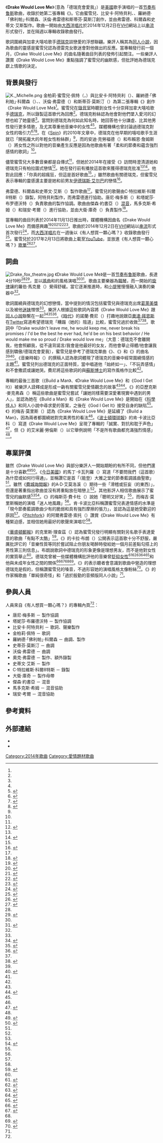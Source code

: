 {{noteTA
|G1=Show
|G2=Music
|G3=地名
|1=zh-cn:公告牌; zh-hk:告示牌; zh-tw:告示牌;
|2=zh-hans:德雷克;zh-tw:德瑞克;zh-hk:德雷克;
}}
{{Infobox song
| name     = Drake Would Love Me
| cover    =
| alt      =
| type     =
| artist   = {{tsl|en|K. Michelle|K·蜜雪兒}}
| album    = 《{{tsl|en|Anybody Wanna Buy a Heart?|Anybody Wanna Buy a Heart?|有人想買一顆心嗎？}}》
| released = {{start date|2014|12|2}}
| format   =
| recorded =
| studio   =
| venue    =
| genre    = [[当代节奏布鲁斯|节奏布鲁斯]]
| length   = {{duration|m=4|s=19}}
| label    = {{flatlist|
*[[大西洋唱片|大西洋]]
}}
| writer   = {{flatlist|
*金柏莉·蜜雪兒·佩特
*比安卡·阿特貝利
*{{tsl|en|Oak Felder|奧克·弗雷德}}
*羅納德·「佛利帕」·科爾森
*斯蒂芬·莫斯汀
*沃倫·弗雷德
}}
| producer = {{flatlist|
*奧克·弗雷德
*羅納德·「佛利帕」·科爾森
*史蒂文·艾斯
}}
}}

《'''Drake Would Love Me'''》（意為「德瑞克會愛我」）是[[美国国旗|美國]]歌手{{tsl|en|K. Michelle|K·蜜雪兒}}演唱的一首[[当代节奏布鲁斯|节奏布鲁斯]]歌曲，收錄於她第二張專輯《{{tsl|en|Anybody Wanna Buy a Heart?|Anybody Wanna Buy a Heart?|有人想買一顆心嗎？}}》。它由蜜雪兒、比安卡·阿特貝利、{{tsl|en|Oak Felder|奧克·弗雷德}}、羅納德·「佛利帕」·科爾森、沃倫·弗雷德和斯蒂芬·莫斯汀創作，並由弗雷德、科爾森和史蒂文·艾斯製作。歌曲一開始由[[大西洋唱片|大西洋唱片]]於2014年12月2日在[[VH1|VH1]]網站上以[[串流媒體|串流]]形式發行，並在隔週以專輯收錄歌曲發行。

歌詞圍繞與加拿大嘻哈歌手[[德瑞克_(歌手)|德瑞克]]談戀愛的浮想聯翩。樂評人稱其為[[同人小說|同人小說]]，因為歌曲的靈感是蜜雪兒認為德雷克女歌迷會對他做出的反應。當專輯發行前一個月，《Drake Would Love Me》的曲名隨著曲目列表的發佈引起關注。一些樂評人讚賞《Drake Would Love Me》重點強調了蜜雪兒的幽默感，但批評她為德瑞克獻上情歌的決定。

== 背景與發行 ==
[[File:K._Michelle.png|thumb]]
金柏莉·蜜雪兒·佩特（{{lang|en|Kimberly Michelle Pate}}，{{tsl|en|K. Michelle|K·蜜雪兒}}）與比安卡·阿特貝利（{{lang|en|Bianca Atterberry}}）、羅納德·「佛利帕」·科爾森（{{lang|en|Ronald "Flippa" Colson}}）、{{tsl|en|Oak Felder|奧克·弗雷德}}、沃倫·弗雷德（{{lang|en|Warren Felder}}）和斯蒂芬·莫斯汀（{{lang|en|Stephen Mostyn}}）為第二張專輯《{{tsl|en|Anybody Wanna Buy a Heart?|Anybody Wanna Buy a Heart?|有人想買一顆心嗎？}}》創作《Drake Would Love Me》<ref name="Sources132" />。蜜雪兒在[[錄音室|錄音室]]時聽到女性十分崇拜加拿大嘻哈歌手[[德瑞克_(歌手)|德瑞克]]，所以錄製這首歌代為回應<ref name=":2" />。德瑞克粉絲認為他會對他們墜入愛河的幻想也給了她靈感<ref name="Source2" />。當問到德瑞克為何如此知名時，她回答他十分謙虛、比其他男性發行更多情歌，及尤其尊重他音樂中的女性<ref name=":2" /><ref name="Source112">{{Cite web |url=https://www.metro.us/entertainment/k-michelle-heartbreak-and-hip-hop/zsJnlg---1o8JgNn3ILuN6 |title=K. Michelle: Heartbreak and hip hop |last=Laurence |first=Emily |date=2014-12-08 |website=Metro New York |dead-url=no |archive-url=https://web.archive.org/web/20161020100730/http://www.metro.us/entertainment/k-michelle-heartbreak-and-hip-hop/zsJnlg---1o8JgNn3ILuN6/ |archive-date=2016-10-20 |accessdate=2020-08-23 }}</ref>。媒體機構也曾討論過德瑞克對女性的吸引力<ref name=":0">{{Cite web |url=https://www.spin.com/2010/06/rapper-year-drake/ |title=Rapper of the Year: Drake |last=Fennessey |first=Sean |date=2010-06-15 |website=[[Spin_(雜誌)|Spin]] |dead-url=no |archive-url=https://web.archive.org/web/20200127221123/https://www.spin.com/2010/06/rapper-year-drake/ |archive-date=2020-01-27 |accessdate=2020-08-23 }}</ref><ref name=":1">{{Cite web |url=https://www.much.com/she-said-she-said-drakes-lyrics-misogynistic/ |title=She Said, She Said: Are Drake’s Lyrics Misogynistic? |last=Crawford |first=Andi |last2=James |first2=Brianne |date=2016-07-20 |website=Much |dead-url=no |archive-url=https://web.archive.org/web/20191130030222/https://www.much.com/she-said-she-said-drakes-lyrics-misogynistic/ |archive-date=2019-11-30 |accessdate=2020-08-23 }}</ref><ref>{{Cite web |url=https://www.cnn.com/2018/07/15/opinions/drake-vs-beatles-rap-vs-rock-cliche-opinion-stoever/index.html |title=Drake vs. the Beatles? Time to retire rap vs. rock cliché |last=Stoever |first=Jennifer Lynn |date=2018-07-15 |website=[[有线电视新闻网|CNN]] |dead-url=no |archive-url=https://web.archive.org/web/20180929050515/https://www.cnn.com/2018/07/15/opinions/drake-vs-beatles-rap-vs-rock-cliche-opinion-stoever/index.html |archive-date=2018-09-29 |accessdate=2020-08-23 }}</ref>。在《[[Spin_(雜誌)|Spin]]》的2010年文章中，德瑞克在他早期的嘻哈歌手生涯就已「開拓龐大的年輕女性粉絲群」<ref name=":0" />，而{{tsl|en|Much (TV channel)|音樂多多頻道}}的安迪·克勞福德（{{lang|en|Andi Crawford}}）和布賴恩·詹姆斯（{{lang|en|Brianne James}}）將女性之所以對他的音樂產生反應是因為他歌曲有著「柔和的節奏和蘊含強烈感情的歌詞」<ref name=":1" />。

儘管蜜雪兒大多數音樂都是自傳式<ref name="Source3" />，但她於2014年在接受《{{tsl|en|The Breakfast Club (radio show)|早餐俱樂部 (廣播節目)|早餐俱樂部}}》訪問時澄清道她和德瑞克只有柏拉圖式戀情<ref name="Source62">{{Cite web |url=http://www.rap-up.com/2014/12/09/k-michelle-praises-drake-disses-lil-kim-on-the-breakfast-club/ |title=K. Michelle Praises Drake, Disses Lil' Kim on 'The Breakfast Club' |date=2014-12-09 |website=Rap-Up |dead-url=no |archive-url=https://web.archive.org/web/20180522030809/http://www.rap-up.com/2014/12/09/k-michelle-praises-drake-disses-lil-kim-on-the-breakfast-club/ |archive-date=2018-05-22 |accessdate=2020-08-23 }}</ref>。她在發行前有播放這首歌來獲得德瑞克批准<ref name="Source62" /><ref name="Source82">{{Cite web |url=http://www.idolator.com/7568599/k-michelle-drake-would-love-me-awbah-album |title=K. Michelle Has A Song About Drake on Her New LP ‘Anybody Wanna Buy A Heart?’ |last=Wass |first=Mike |date=2014-10-30 |website=Idolator |dead-url=no |archive-url=https://web.archive.org/web/20170519070702/http://www.idolator.com/7568599/k-michelle-drake-would-love-me-awbah-album |archive-date=2017-05-19 |accessdate=2020-08-23 }}</ref>。他對此回應：「你真的超瘋狂，但這是首好歌曲<ref name="Source62" />。」雖然歌曲有關德瑞克，但蜜雪兒表示專輯的靈感還主要是她和前男友[[伊德瑞斯·艾尔巴|伊德瑞斯·艾尔巴]]的戀情<ref>{{Cite web |url=https://www.washingtonpost.com/entertainment/music/k-michelle-cant-escape-the-drama-but-at-least-she-still-makes-good-music/2014/12/11/491a3f88-8159-11e4-8882-03cf08410beb_story.html |title=K. Michelle can’t escape the drama, but at least she still makes good music |last=Godfrey |first=Sarah |date=2014-12-11 |website=[[華盛頓郵報|The Washington Post]] |dead-url=no |archive-url=https://web.archive.org/web/20180110151959/https://www.washingtonpost.com/entertainment/music/k-michelle-cant-escape-the-drama-but-at-least-she-still-makes-good-music/2014/12/11/491a3f88-8159-11e4-8882-03cf08410beb_story.html?utm_term=.2eb9aab2f3c1 |archive-date=2018-01-10 |accessdate=2020-08-23 }}</ref>。

弗雷德、科爾森和史蒂文·艾斯（{{lang|en|Steve Ace}}）製作歌曲<ref name="Source02" />。蜜雪兒的歌聲由C·特拉維斯·科爾8特斯（{{lang|en|C Travis Kr8ts}}）錄製，阿特貝利製作，而弗雷德進行協助。唐尼·梅多斯（{{lang|en|Donnie Meadows}}）和塔妮莎·布罗德沃特（{{lang|en|Tanisha Broadwater}}）負責歌曲的製作協調。歌曲由傑森·約書亞（{{lang|en|Jaycen Joshua}}）[[混音|混音]]，馬多克斯·希姆（{{lang|en|Maddox Chhim}}）和瑞安·考爾（{{lang|en|Ryan Kaul}}）進行協助，並由大衛·庫奇（{{lang|en|David Kutch}}）負責製作{{tsl|en|Audio mastering|母帶}}<ref name="Source02">{{Cite AV media notes |title=Anybody Wanna Buy a Heart? |date=2014-12-09 |others=K. Michelle |type=Inlay cover |publisher=[[大西洋唱片|Atlantic]]}}</ref>。

當專輯的曲目列表於2014年11月13日推出時，媒體機構因曲名《Drake Would Love Me》而備感興趣<ref>{{Cite web |url=http://theboombox.com/k-michelle-drake-song-new-album/ |title=K. Michelle Created A Song About Drake on New Album |last=Fitzgerald |first=Trent |date=2014-10-31 |website=The Boombox |dead-url=no |archive-url=https://web.archive.org/web/20150923083521/http://theboombox.com/k-michelle-drake-song-new-album/ |archive-date=2015-09-23 |accessdate=2020-08-23 }}</ref><ref>{{cite web|url=https://allhiphop.com/2014/10/31/k-michelle-has-a-song-called-drake-would-love-me-on-her-new-album/|title=K. Michelle Has A Song Called "Drake Would Love Me" On Her New Album|last=Hudson|first=Tanay|date=2014-10-31|work=AllHipHop|dead-url=no|archiveurl=https://web.archive.org/web/20170222095418/http://allhiphop.com/2014/10/31/k-michelle-has-a-song-called-drake-would-love-me-on-her-new-album/|archivedate=2017-02-22|accessdate=2020-08-23}}</ref><ref>{{cite web|url=http://www.xxlmag.com/news/2014/10/k-michelle-will-song-called-drake-love-upcoming-album/|title=K. Michelle Will Have A Song About Drake on her Upcoming Album|last=Jules|first=Marvin|date=2014-10-31|work=XXL|dead-url=no|archiveurl=https://web.archive.org/web/20171107000925/http://www.xxlmag.com/news/2014/10/k-michelle-will-song-called-drake-love-upcoming-album/|archivedate=2017-11-07|accessdate=2020-08-23}}</ref><ref>{{cite web|url=http://www.xxlmag.com/news/2014/12/j-cole-2014-forest-hills-drive-largest-first-week-sales-hip-hop-album-2014/|title=J. Cole's ‘2014 Forest Hills Drive’ Has Largest First Week Sales for a Hip-Hop Album in 2014|last=Jules|first=Marvin|date=2014-12-17|work=XXL|dead-url=no|archiveurl=https://web.archive.org/web/20171119044507/http://www.xxlmag.com/news/2014/12/j-cole-2014-forest-hills-drive-largest-first-week-sales-hip-hop-album-2014|archivedate=2017-11-19|accessdate=2020-08-23}}</ref><ref>{{cite web|url=https://www.rap-up.com/2014/12/02/new-music-k-michelle-drake-would-love-me/|title=New Music: K. Michelle – 'Drake Would Love Me'|date=2014-12-02|work=Rap-Up|dead-url=no|archiveurl=https://web.archive.org/web/20191030190251/https://www.rap-up.com/2014/12/02/new-music-k-michelle-drake-would-love-me/|archivedate=2019-10-30|accessdate=2020-08-23}}</ref>。歌曲於2014年12月2日在[[VH1|VH1]]網站以[[流媒体|串流]]形式首次發行<ref name="Source4">{{Cite web |url=http://www.mtv.com/news/2013804/k-michelle-drake-would-love-me/ |title=This Famous R&B Singer Made an Entire Song Dedicated to Drake's Love |last=Markman |first=Rob |date=2014-12-02 |website=MTV News |dead-url=no |archive-url=https://web.archive.org/web/20160313141952/http://www.mtv.com/news/2013804/k-michelle-drake-would-love-me/ |archive-date=2016-03-13 |accessdate=2020-08-23 }}</ref>，而[[大西洋唱片|大西洋唱片]]在一週後以《有人想買一顆心嗎？》收錄歌曲發行<ref name="Sources132">{{Cite web |url=https://www.allmusic.com/album/anybody-wanna-buy-a-heart-mw0002776004 |title=AllMusic Review by Andy Kellman |last=Kellman |first=Andy |website=[[AllMusic|AllMusic]] |dead-url=no |archive-url=https://web.archive.org/web/20170527182524/http://www.allmusic.com/album/anybody-wanna-buy-a-heart-mw0002776004 |archive-date=2017-05-27 |accessdate=2020-08-23 }}</ref>。蜜雪兒於2017年2月13日將歌曲上載至[[YouTube|YouTube]]，並放進《有人想買一顆心嗎？》[[歌單|歌單]]<ref name="SourcesYoutube12">{{Cite web |url=https://www.youtube.com/watch?v=SRub7CyP5Hc&index=12&list=OLAK5uy_kCyFdEf7RMSVfNjoZBGeBvVk149-EmLCQ&t=0s |title=Drake Would Love Me |date=2017-02-13 |website=[[YouTube|YouTube]] |dead-url=no |archive-url=https://web.archive.org/web/20181226114019/https://www.youtube.com/watch?v=SRub7CyP5Hc&index=12&list=OLAK5uy_kCyFdEf7RMSVfNjoZBGeBvVk149-EmLCQ&t=0s |archive-date=2018-12-26 |accessdate=2020-08-23 }}</ref><ref name="SourcesYoutube22">{{Cite web |url=https://www.youtube.com/playlist?list=OLAK5uy_kCyFdEf7RMSVfNjoZBGeBvVk149-EmLCQ |title=Anybody Wanna Buy A Heart |date=2018-12-12 |website=[[YouTube|YouTube]] |dead-url=no |archive-url=https://web.archive.org/web/20181226114019/https://www.youtube.com/playlist?list=OLAK5uy_kCyFdEf7RMSVfNjoZBGeBvVk149-EmLCQ |archive-date=2018-12-26 |accessdate=2020-08-23 }}</ref>。

== 詞曲 ==
[[File:Drake_fox_theatre.jpg|left]]
《Drake Would Love Me》是一首[[当代节奏布鲁斯|节奏布鲁斯]]歌曲，長達4分19秒<ref name="Sources132" /><ref name="Source1">{{Cite web |url=http://time.com/3613958/k-michelle-drake-would-love-me-anybody-wanna-buy-a-heart/ |title=K. Michelle Wrote a Song About Wanting Drake to Love Her |last=Feeney |first=Nolan |date=2014-12-02 |website=[[時代雜誌|Time]] |dead-url=no |archive-url=https://web.archive.org/web/20180522030809/http://time.com/3613958/k-michelle-drake-would-love-me-anybody-wanna-buy-a-heart/ |archive-date=2018-05-22 |accessdate=2020-08-23 }}</ref>，並以[[謠曲|謠曲]]和{{tsl|en|slow jam|slow jam}}的風格演唱<ref name="Source3" /><ref name="Source7">{{Cite web |url=https://pitchfork.com/reviews/albums/kimberly-the-people-i-used-to-know/ |title=Kimberly: The People I Used to Know |last=Soto |first=Alfred |date=2017-12-08 |website=[[Pitchfork_Media|Pitchfork]] |dead-url=no |archive-url=https://web.archive.org/web/20180408035111/https://pitchfork.com/reviews/albums/kimberly-the-people-i-used-to-know/ |archive-date=2018-04-08 |accessdate=2020-08-23 }}</ref>。歌曲主要樂器為[[鋼琴|鋼琴]]，而一開始的[[旋律|旋律]]讓{{tsl|en|MTV News|MTV新聞}}的羅伯·馬克曼（{{lang|en|Rob Markman}}）覺得舒緩。當它逐漸推進時，{{tsl|en|guitar lick|吉他樂句}}和[[小提琴|小提琴]]慢慢融入演奏的樂器中<ref name="Source4" />。

歌詞圍繞與德瑞克的幻想戀情，當中提到的情況包括蜜雪兒與德瑞克出席[[葛萊美獎|葛萊美獎]]以及被他[[迷妹|迷妹]]憎恨<ref name="Source3" />。樂評人根據這些歌詞內容將《Drake Would Love Me》跟[[同人小說|同人小說]]聯繫在一起<ref name="Source2">{{Cite web |url=https://jezebel.com/k-michelles-drake-would-love-me-is-basically-fan-ficti-1665726327 |title=K. Michelle's 'Drake Would Love Me' Is Basically Fan Fiction |last=Brown |first=Kara |date=2014-12-02 |website=Jezebel |dead-url=no |archive-url=https://web.archive.org/web/20160907192815/http://jezebel.com/k-michelles-drake-would-love-me-is-basically-fan-ficti-1665726327 |archive-date=2016-09-07 |accessdate=2020-08-23 }}</ref><ref name="Source13">{{Cite web |url=http://www.thefader.com/2014/12/19/listmania-2014 |title=The Fader Presents: Listmania! 2014 |date=2014-12-19 |website=The Fader |dead-url=no |archive-url=https://web.archive.org/web/20180522030809/http://www.thefader.com/2014/12/19/listmania-2014 |archive-date=2018-05-22 |accessdate=2020-08-23 }}</ref><ref name="Sources1">{{Cite web |url=http://thequietus.com/articles/16938-r-b-albums-and-singles-of-2014-with-alex-macpherson |title=R&B Albums And Singles of 2014 With Alex Macpherson |last=Macpherson |first=Alex |date=2014-12-18 |website=The Quietus |access-date=2018-05-21}}</ref>。《[[時代雜誌|時代]]》的諾蘭·費尼（{{lang|en|Nolan Feeney}}）打趣地說跟[[亞曼達·拜恩斯|亞曼達·拜恩斯]]在[[Twitter|Twitter]]寫道希望德瑞克「糟蹋（她的）陰道」比較，蜜雪兒過於收斂<ref name="Source1" /><ref name="AmandaBynes1">{{Cite web |url=https://www.huffingtonpost.com/2013/08/07/drake-amanda-bynes-tweets_n_3721318.html |title=Drake Comments on Amanda Bynes’ Bizarre Tweets, Calls Them 'Weird And Disturbing' |last=Sieczkowski |first=Cavan |date=2013-08-07 |website=[[哈芬登郵報|HuffPost]] |dead-url=no |archive-url=https://web.archive.org/web/20170721171301/http://www.huffingtonpost.com/2013/08/07/drake-amanda-bynes-tweets_n_3721318.html |archive-date=2017-07-21 |accessdate=2020-08-23 }}</ref>。歌詞中「Drake wouldn't leave me, he would keep me, never break his promises / I'd be the best he ever had, he'd be on his best behavior / He would make me so proud / Drake would love me」（大意：德瑞克不會離開我，他會照顧我，從不違背諾言/我會是他最好的女友，而他會舉止得體/他會讓我感到驕傲/德瑞克會愛我），蜜雪兒是參考了德瑞克單曲《{{tsl|en|Best I Ever Had (Drake song)|Best I Ever Had (德瑞克歌曲)|Best I Ever Had}}》、《{{tsl|en|Worst Behavior|Worst Behavior}}》和《{{tsl|en|Make Me Proud|Make Me Proud}}》的曲名<ref name="Source1" /><ref name="MusicTimes1">{{Cite web |url=https://www.musictimes.com/articles/19599/20141210/k-michelle-discusses-drake-love-song-disses-lil-kim-breakfast-club.htm |title=K. Michelle Discusses Her 'Drake Would Love Me' Song And Disses Lil' Kim on The Breakfast Club [Watch] |date=2014-12-10 |website=Music Times |dead-url=no |archive-url=https://web.archive.org/web/20170427220200/http://www.musictimes.com/articles/19599/20141210/k-michelle-discusses-drake-love-song-disses-lil-kim-breakfast-club.htm |archive-date=2017-04-27 |accessdate=2020-08-23 }}</ref>。《音樂時報》（{{lang|en|Music Times}}）的撰稿人認為歌詞體現了德瑞克的音樂中經常圍繞情感的主題<ref name="MusicTimes1" />。蜜雪兒列出德瑞克的正面特質，當中唱道他「始終如一」、「不玩弄感情」和不會撒謊或讓她哭。費尼將這些歌詞的{{tsl|en|rhyme scheme|押韻格式}}與[[蘇斯博士|蘇斯博士]]的寫作風格作比較<ref name="Source1" />。

專輯的最後三首歌（《Build a Man》、《Drake Would Love Me》和《God I Get It》）被樂評人詮釋成是形成一齣有關蜜雪兒愛情觀念的故事<ref name="Sources1" /><ref name="Sources12">{{Cite web |url=http://renownedforsound.com/index.php/album-review-k-michelle-anybody-wanna-buy-a-heart/ |title=Album Review |last=Morris |first=Meggie |date=2014-12-25 |website=Renowned for Sound |dead-url=no |archive-url=https://web.archive.org/web/20150811172335/http://renownedforsound.com/index.php/album-review-k-michelle-anybody-wanna-buy-a-heart/ |archive-date=2015-08-11 |accessdate=2020-08-24 }}</ref>。《{{tsl|en|The Quietus|The Quietus}}》的亞歷克斯·麥克弗森（{{lang|en|Alex Macpherson}}）稱這些歌曲是蜜雪兒嘗試「讓她同樣需要深愛著現實中遇到的男人」，並認為她在《Build a Man》和《Drake Would Love Me》是開始在《[[科學怪人|科學怪人]]》和同人小說中尋求愛的答案，之後在《God I Get It》接受自身的缺陷<ref name="Sources1" />。《{{tsl|en|Renowned for Sound|聲名遠播}}》的梅吉·莫里斯（{{lang|en|Meggie Morris}}）認為《Drake Would Love Me》是延續了《Build a Man》，因為兩者都圍繞她對完美男性的看法<ref name="Sources12" />。《[[波士頓環球報|波士頓環球報]]》的肯·卡波比亞科（{{lang|en|Ken Capobianco}}）寫道《Drake Would Love Me》呈現了專輯的「誠實、對抗和耽于声色」<ref name="Sources6">{{Cite web |url=https://www.bostonglobe.com/arts/music/2014/12/23/michelle-anybody-wanna-buy-heart/77lqidGa2ZU2vSXnSDYNaO/story.html |title=K. Michelle, ‘Anybody Wanna Buy a Heart?’ |last=Capobianco |first=Ken |date=2014-12-23 |website=[[波士頓環球報|The Boston Globe]] |dead-url=no |archive-url=https://web.archive.org/web/20141227083034/http://www.bostonglobe.com/arts/music/2014/12/23/michelle-anybody-wanna-buy-heart/77lqidGa2ZU2vSXnSDYNaO/story.html |archive-date=2014-12-27 |accessdate=2020-08-24 }}</ref>，但《{{tsl|en|Metro New York|紐約大都市}}》的艾米麗·勞倫斯（{{lang|en|Emily Laurence}}）以它舉例說明「不是所有歌曲都充滿強烈情感」<ref name="Source112" />。

== 專業評價 ==
雖然《Drake Would Love Me》與部分樂評人一開始期盼的有所不同，但他們還是十分喜歡<ref name="Sources10">{{Cite web |url=https://www.usatoday.com/story/life/music/2014/12/08/playlist-martin-caballero-j-cole-mark-ronson-snoop-dogg-pusha-t/20106277/ |title=Playlist: What's Martín Caballero listening to? |last=Caballero |first=Martin |date=2014-12-08 |website=[[今日美國|USA Today]] |dead-url=no |archive-url=https://web.archive.org/web/20161010221438/http://www.usatoday.com/story/life/music/2014/12/08/playlist-martin-caballero-j-cole-mark-ronson-snoop-dogg-pusha-t/20106277/ |archive-date=2016-10-10 |accessdate=2020-08-24 }}</ref><ref name="Sources2">{{Cite web |url=http://www.startribune.com/new-music-k-michelle-catfish-and-the-bottlemen/287247631/ |title=New music: K. Michelle, Catfish and the Bottlemen |last=Amorosi |first=A. D. |date=2014-12-31 |website=Star Tribune |dead-url=no |archive-url=https://web.archive.org/web/20180114034317/http://www.startribune.com/new-music-k-michelle-catfish-and-the-bottlemen/287247631/ |archive-date=2018-01-14 |accessdate=2020-08-24 }}</ref>。《[[今日美國|今日美國]]》的馬丁·卡瓦列羅（{{lang|en|Martín Caballero}}）寫道「不要問我們（這首歌）為什麼或如何行得通」，並稱讚它是首「（能登）大雅之堂的節奏藍調謠曲聖歌」<ref name="Sources10" />。雖然《[[費城詢問報|費城詢問報]]》的A·D·艾莫洛溪（{{lang|en|A.D. Amorosi}}）期待一些「滑稽或狂妄（的東西）」，但還是著重指出歌曲並沒有將重點放在暗戀上<ref name="Sources2" />。其他影評人相信歌曲展示了蜜雪兒的幽默感<ref name="Sources12" /><ref name="Newspaper1">{{Cite news |last=Fekadu |first=Mesfin |url=https://www.newspapers.com/image/468460188/ |title=In Case You Missed It |date=2015-01-13 |work=Ottawa Citizen |access-date=2019-09-07 |via=Newspapers.com |archive-date=2020-08-24 |archive-url=https://web.archive.org/web/20200824105151/https://www.newspapers.com/image/468460188/ |dead-url=no }}{{subscription required}}</ref>。《{{tsl|en|Ottawa Citizen|渥太華公民報}}》的梅斯芬·費卡杜（{{lang|en|Mesfin Fekadu}}）說她「聰明又好笑」<ref name="Newspaper1" />，而梅吉·莫里斯稱她的演唱「迷人地風趣」<ref name="Sources12" />。肯·卡波比亞科稱讚蜜雪兒表達情感的水準是「現今節奏藍調歌曲少有的脆弱和具有強烈摩擦的張力」，並認為這是她受歡迎的原因<ref name="Sources6" />。《[[Pitchfork_Media|Pitchfork]]》的阿爾弗雷德·索托（{{lang|en|Alfred Soto}}）讚賞《Drake Would Love Me》有種緊迫感，並相信她用最好的歌聲來演唱它<ref name="Source7" />。

《[[華盛頓郵報|華盛頓郵報]]》的克里斯·理查茲（{{lang|en|Chris Richards}}）認為蜜雪兒發行明顯有關對另名歌手表達愛意的歌曲「有點不太酷」<ref name="Sources9">{{Cite web |url=https://www.washingtonpost.com/news/arts-and-entertainment/wp/2014/12/23/months-best-music-dangelo-charli-xcx-shy-glizzy-and-more/ |title=Month's best music: D’Angelo, Charli XCX, Shy Glizzy and more |last=Richards |first=Chris |date=2014-12-23 |website=[[華盛頓郵報|The Washington Post]] |dead-url=no |archive-url=https://web.archive.org/web/20180522030809/https://www.washingtonpost.com/news/arts-and-entertainment/wp/2014/12/23/months-best-music-dangelo-charli-xcx-shy-glizzy-and-more/?utm_term=.ff154ce8dd9b |archive-date=2018-05-22 |accessdate=2020-08-24 }}</ref>。《{{tsl|en|Jezebel (website)|蕩婦 (網站)|蕩婦}}》的卡拉·布朗（{{lang|en|Kara Brown}}）公開表示這首歌十分不舒服，嚴厲批評它的「音樂性質等同於嘗試阻止你朋友喝醉時發給她一個月前差點勾搭上的男性第三則信息」。布朗說歌詞中德瑞克的形象更像是理想男友，而不是他對女性的實質舉止<ref name="Source2" />。德瑞克曾被一些媒體機構批評他的音樂曾[[厭女症|貶抑女性]]<ref>{{Cite web |url=https://www.much.com/she-said-she-said-drakes-lyrics-misogynistic/ |title=She Said, She Said: Are Drake’s Lyrics Misogynistic? |last=Crawford |first=Andi |last2=James |first2=Brianne |date=2016-07-20 |website=Much |dead-url=no |archive-url=https://web.archive.org/web/20191130030222/https://www.much.com/she-said-she-said-drakes-lyrics-misogynistic/ |archive-date=2019-11-30 |accessdate=2020-08-23 }}</ref><ref>{{cite web|url=https://www.oxygen.com/very-real/6-drake-lyrics-that-are-actually-super-sexist|title=6 Drake Lyrics That Are Actually Super Sexist|last=George|first=Kat|date=2015-10-28|work=Oxygen|dead-url=no|archive-url=https://web.archive.org/web/20190415174158/https://www.oxygen.com/very-real/6-drake-lyrics-that-are-actually-super-sexist|archive-date=2019-04-15|accessdate=2020-08-24}}</ref><ref name="#1">{{cite web|url=https://www.theatlantic.com/entertainment/archive/2019/07/no-guidance-drake-chris-brown-troubling-collaboration/595027/|title=Drake’s Troubling Reunion With Chris Brown|last=Giorgis|first=Hannah|date=2019-07-30|work=[[大西洋_(雜誌)|The Atlantic]]|dead-url=no|archive-url=https://web.archive.org/web/20191130030223/https://www.theatlantic.com/entertainment/archive/2019/07/no-guidance-drake-chris-brown-troubling-collaboration/595027/|archive-date=2019-11-30|accessdate=2020-08-24}}</ref><ref>{{cite web|url=https://www.refinery29.com/en-us/drake-scorpion-appropriation-mariah-carey-lauryn-hill-nicki-minaj-samples|title=Drake Uses Women's Work On ''Scorpion'' Instead Of Giving Them Their Own Voice|last=Kaplan|first=Ilana|date=2018-07-01|work=Refinery29|dead-url=no|archive-url=https://web.archive.org/web/20191007094440/https://www.refinery29.com/en-us/drake-scorpion-appropriation-mariah-carey-lauryn-hill-nicki-minaj-samples|archive-date=2019-10-07|accessdate=2020-08-24}}</ref><ref>{{cite web|url=https://www.timeslive.co.za/sunday-times/lifestyle/2018-07-07-drake-markets-himself-as-raps-mr-nice-guy-dont-be-fooled/|title=Drake markets himself as rap's Mr Nice Guy. Don't be fooled|last=Tsotetsi|first=Pearl Boshomane|date=2018-07-08|work=The Times|dead-url=no|archive-url=https://web.archive.org/web/20190823055210/https://www.timeslive.co.za/sunday-times/lifestyle/2018-07-07-drake-markets-himself-as-raps-mr-nice-guy-dont-be-fooled/|archive-date=2019-08-23|accessdate=2020-08-24}}</ref>和他與未成年女性之間的關係<ref>{{Cite web |url=https://www.bet.com/style/living/2018/09/24/drake-s-texting-relationship-with-millie-bobby-brown.html |title=Are Drake's Texting Relationship With Underage Female Stars Inappropriate? |date=2018-12-20 |website=[[黑人娛樂電視台|BET]] |dead-url=no |archive-url=https://web.archive.org/web/20181222160804/https://www.bet.com/style/living/2018/09/24/drake-s-texting-relationship-with-millie-bobby-brown.html |archive-date=2018-12-22 |accessdate=2020-08-24 }}</ref><ref>{{cite web|url=https://www.yahoo.com/entertainment/14-year-old-millie-bobby-brown-drake-31-text-boys-internet-horrified-called-grooming-162337845.html|title=14-year-old Millie Bobby Brown and Drake, 31, text 'about boys' and the internet is horrified: 'This is called grooming'|last=Byrne|first=Suzy|date=2018-09-19|work=[[雅虎|Yahoo!]]|dead-url=no|archive-url=https://web.archive.org/web/20191101203654/https://www.yahoo.com/entertainment/14-year-old-millie-bobby-brown-drake-31-text-boys-internet-horrified-called-grooming-162337845.html|archive-date=2019-11-01|accessdate=2020-08-24}}</ref><ref name="#1"/><ref>{{cite web|url=https://nylon.com/articles/teen-fan-grooming-drake-borns|title=On Drake, Grooming, And Powerful Men’s Interest In Impressionable Young Women|last=Song|first=Sandra|date=2018-10-02|work=[[Nylon|Nylon]]|dead-url=no|archive-url=https://web.archive.org/web/20191219153139/https://nylon.com/articles/teen-fan-grooming-drake-borns|archive-date=2019-12-19|accessdate=2020-08-24}}</ref>。《{{tsl|en|Complex (magazine)|Complex (雜誌)|Complex}}》的{{tsl|en|Michael Arceneaux|邁克爾·阿爾森諾}}表示聽者會意識到歌曲中營造的理想德瑞克是假的，但稱讚蜜雪兒的嗓音，不過形容她的演唱風格太像粉絲<ref name="Sources14">{{Cite web |url=http://www.complex.com/music/2014/12/k-michelle-anybody-wanna-buy-a-heart-review |title=K. Michelle Trades Brashness for Subtlety on "Anybody Wanna Buy a Heart?" |last=Arceneaux |first=Michael |date=2014-12-11 |website=Complex |dead-url=no |archive-url=https://web.archive.org/web/20180517082635/http://www.complex.com/music/2014/12/k-michelle-anybody-wanna-buy-a-heart-review |archive-date=2018-05-17 |accessdate=2020-08-24 }}</ref>。《{{tsl|en|The Fader|The Fader}}》的作家稱歌曲「單純很奇怪」和「過於殷勤的音頻版同人小說」<ref name="Source13" />。

== 參與人員 ==
人員來自《有人想買一顆心嗎？》的專輯內頁<ref name="Source02" />：

{{Div col|colwidth=25em}}
*唐尼·梅多斯 － 製作協調
*塔妮莎·布羅德沃特 － 製作協調
*比安卡·阿特貝利 － 歌詞、聲樂製作
*金柏莉·佩特 － 歌詞
*羅納德·「佛利帕」·科爾森 － 曲調、製作
*史蒂芬·莫斯汀 － 曲調
*沃倫·弗雷德 － 曲調
*奧克·弗雷德 － 製作、額外錄製
*史蒂文·艾斯 － 製作
*C·特拉維斯·科爾8特斯 － 錄製
*大衛·庫奇 － 製作母帶
*傑森·約書亞 － 混音
*馬多克斯·希姆 － 混音協助
*瑞安·考爾 －  混音協助
{{Div col end}}

== 參考資料 ==
{{Reflist}}

== 外部連結 ==
* {{MetroLyrics song|k-michelle|drake-would-love-me}}
* {{Youtube|SRub7CyP5Hc|《Drake Would Love Me》（音頻）}}

[[Category:2014年歌曲|Category:2014年歌曲]]
[[Category:愛情題材歌曲|Category:愛情題材歌曲]]